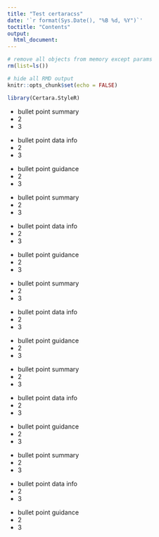 ```yaml
---
title: "Test certaracss"
date: '`r format(Sys.Date(), "%B %d, %Y")`'
toctitle: "Contents"
output:
  html_document:
---
```


```r
# remove all objects from memory except params
rm(list=ls())

# hide all RMD output
knitr::opts_chunk$set(echo = FALSE)
```

```r

library(Certara.StyleR)

```

:::summary
-   bullet point summary
-   2
-   3
:::

:::datainfo
-   bullet point data info
-   2
-   3
:::

:::guidance
-   bullet point guidance
-   2
-   3
:::

:::summary
-   bullet point summary
-   2
-   3
:::

:::datainfo
-   bullet point data info
-   2
-   3
:::

:::guidance
-   bullet point guidance
-   2
-   3
:::

:::summary
-   bullet point summary
-   2
-   3
:::

:::datainfo
-   bullet point data info
-   2
-   3
:::

:::guidance
-   bullet point guidance
-   2
-   3
:::

:::summary
-   bullet point summary
-   2
-   3
:::

:::datainfo
-   bullet point data info
-   2
-   3
:::

:::guidance
-   bullet point guidance
-   2
-   3
:::

:::summary
-   bullet point summary
-   2
-   3
:::

:::datainfo
-   bullet point data info
-   2
-   3
:::

:::guidance
-   bullet point guidance
-   2
-   3
:::
